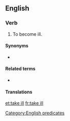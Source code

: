 ==English==

===Verb===
{{head|en|verb|head=[[take]] [[ill]]}}

# {{label|en|intransitive|idiomatic}} To become ill.

====Synonyms====
* {{l|en|take sick}}

====Related terms====
* {{l|en|be taken ill}}

====Translations====
{{trans-see|to become ill|take sick}}

[[Category:English predicates]]

[[et:take ill]]
[[fr:take ill]]